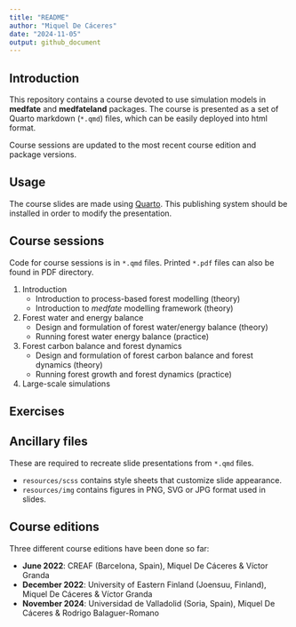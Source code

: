 ```yaml
---
title: "README"
author: "Miquel De Cáceres"
date: "2024-11-05"
output: github_document
---
```


## Introduction

This repository contains a course devoted to use simulation models in **medfate** and **medfateland** packages. The course is presented as a set of Quarto markdown (`*.qmd`) files, which can be easily deployed into html format.

Course sessions are updated to the most recent course edition and package versions.

## Usage

The course slides are made using [Quarto](https://quarto.org/). This publishing system should be installed in order to modify the presentation.

## Course sessions

Code for course sessions is in `*.qmd` files. Printed `*.pdf` files can also be found in PDF directory.

1. Introduction
    + Introduction to process-based forest modelling (theory)
    + Introduction to *medfate* modelling framework (theory)
2. Forest water and energy balance
    + Design and formulation of forest water/energy balance (theory)
    + Running forest water energy balance (practice)
3. Forest carbon balance and forest dynamics
    + Design and formulation of forest carbon balance and forest dynamics (theory)
    + Running forest growth and forest dynamics (practice)
4. Large-scale simulations

## Exercises

## Ancillary files

These are required to recreate slide presentations from `*.qmd` files.

+ `resources/scss` contains style sheets that customize slide appearance. 
+ `resources/img` contains figures in PNG, SVG or JPG format used in slides.

## Course editions

Three different course editions have been done so far:

+ **June 2022**: CREAF (Barcelona, Spain), Miquel De Cáceres & Víctor Granda
+ **December 2022**: University of Eastern Finland (Joensuu, Finland), Miquel De Cáceres & Víctor Granda
+ **November 2024**: Universidad de Valladolid (Soria, Spain), Miquel De Cáceres & Rodrigo Balaguer-Romano